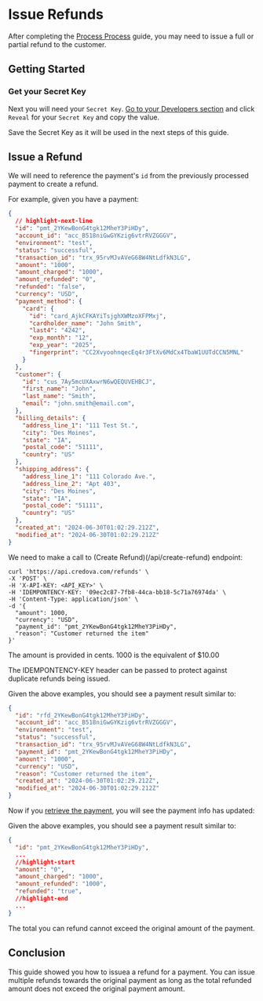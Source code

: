 

# Issue Refunds

After completing the [Process Process](/guides/merchants/process-payments) guide, you may need to issue a full or partial refund to the customer.

## Getting Started

<GettingStartedSection />

### Get your Secret Key

Next you will need your `Secret Key`. [Go to your Developers section](https://portal.publicsquare.com/developers/api-keys) and click `Reveal` for your `Secret Key` and copy the value.

<Alert>Save the Secret Key as it will be used in the next steps of this guide.</Alert>


## Issue a Refund

We will need to reference the payment's `id` from the previously processed payment to create a refund.

For example, given you have a payment:

```json showLineNumbers
{
  // highlight-next-line
  "id": "pmt_2YKewBonG4tgk12MheY3PiHDy",
  "account_id": "acc_B518niGwGYKzig6vtrRVZGGGV",
  "environment": "test",
  "status": "successful",
  "transaction_id": "trx_95rvMJvAVeG68W4NtLdfkN3LG",
  "amount": "1000",
  "amount_charged": "1000",
  "amount_refunded": "0",
  "refunded": "false",
  "currency": "USD",
  "payment_method": {
    "card": {
      "id": "card_AjkCFKAYiTsjghXWMzoXFPMxj",
      "cardholder_name": "John Smith",
      "last4": "4242",
      "exp_month": "12",
      "exp_year": "2025",
      "fingerprint": "CC2XvyoohnqecEq4r3FtXv6MdCx4TbaW1UUTdCCN5MNL"
    }
  },
  "customer": {
    "id": "cus_7Ay5mcUXAxwrN6wQEQUVEHBCJ",
    "first_name": "John",
    "last_name": "Smith",
    "email": "john.smith@email.com",
  },
  "billing_details": {
    "address_line_1": "111 Test St.",
    "city": "Des Moines",
    "state": "IA",
    "postal_code": "51111",
    "country": "US"
  },
  "shipping_address": {
    "address_line_1": "111 Colorado Ave.",
    "address_line_2": "Apt 403",
    "city": "Des Moines",
    "state": "IA",
    "postal_code": "51111",
    "country": "US"
  },
  "created_at": "2024-06-30T01:02:29.212Z",
  "modified_at": "2024-06-30T01:02:29.212Z"
}
```

We need to make a call to (Create Refund)(/api/create-refund) endpoint:

```shell showLineNumbers title="Create a Refund"
curl 'https://api.credova.com/refunds' \
-X 'POST' \
-H 'X-API-KEY: <API_KEY>' \
-H 'IDEMPONTENCY-KEY: '09ec2c87-7fb8-44ca-bb18-5c71a76974da' \
-H 'Content-Type: application/json' \
-d '{
  "amount": 1000,
  "currency": "USD",
  "payment_id": "pmt_2YKewBonG4tgk12MheY3PiHDy",
  "reason": "Customer returned the item"
}'
```

<Alert>The amount is provided in cents. 1000 is the equivalent of $10.00</Alert>

<Alert type="warning">The IDEMPONTENCY-KEY header can be passed to protect against duplicate refunds being issued.</Alert>

Given the above examples, you should see a payment result similar to:

```json showLineNumbers
{
  "id": "rfd_2YKewBonG4tgk12MheY3PiHDy",
  "account_id": "acc_B518niGwGYKzig6vtrRVZGGGV",
  "environment": "test",
  "status": "successful",
  "transaction_id": "trx_95rvMJvAVeG68W4NtLdfkN3LG",
  "payment_id": "pmt_2YKewBonG4tgk12MheY3PiHDy",
  "amount": "1000",
  "currency": "USD",
  "reason": "Customer returned the item",
  "created_at": "2024-06-30T01:02:29.212Z",
  "modified_at": "2024-06-30T01:02:29.212Z"
}
```

Now if you [retrieve the payment](/api/get-payment-by-id), you will see the payment info has updated:

Given the above examples, you should see a payment result similar to:

```json showLineNumbers
{
  "id": "pmt_2YKewBonG4tgk12MheY3PiHDy",
  ...
  //highlight-start
  "amount": "0",
  "amount_charged": "1000",
  "amount_refunded": "1000",
  "refunded": "true",
  //highlight-end
  ...
}
```

<Alert>The total you can refund cannot exceed the original amount of the payment.</Alert>

## Conclusion

This guide showed you how to issuea a refund for a payment.
You can issue multiple refunds towards the original payment as long as the total refunded amount does not exceed the original payment amount.

